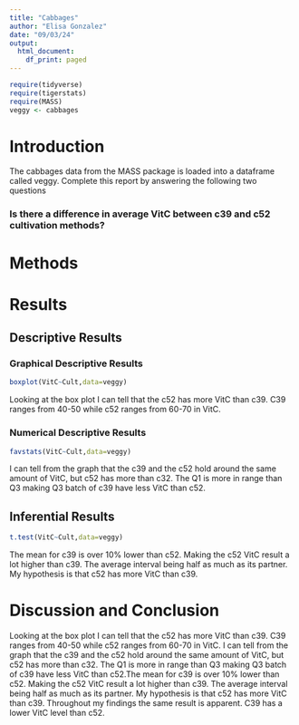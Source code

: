 ```yaml
---
title: "Cabbages"
author: "Elisa Gonzalez"
date: "09/03/24"
output:
  html_document:
    df_print: paged
---
```


```r
require(tidyverse)
require(tigerstats)
require(MASS)
veggy <- cabbages
```

# Introduction

<!--In this section you explain what you are trying to show.  Where did the data come from?  What is the research or other question you are trying to answer?!-->
 The cabbages data from the MASS package is loaded into a dataframe called veggy. Complete this report by answering the following two questions  
 
### Is there a difference in average VitC between c39 and c52 cultivation methods?  

# Methods

<!--Decide on your methods:  use "variable analysis" or other appropriate descriptors.  Make sure to choose at least one graphical method and at least one numerical method.!-->

# Results

<!--Divide this section into two sub-sections:  One for your descriptive  results and one for your inferential results.!-->

## Descriptive Results

### Graphical Descriptive Results

<!--Graphical results here.  Make sure to show your code.  Provide appropriate labels for axes, giving units if possible, and provide a good title for the graph, too.  Use the graphical results to describe the patterns if any that exist in the data as focused toward the research question!-->


```r
boxplot(VitC~Cult,data=veggy)
```

Looking at the box plot I can tell that the c52 has more VitC than c39. C39 ranges from 40-50 while c52 ranges from 60-70 in VitC. 


### Numerical Descriptive Results

<!--Numerical results go here. Use the numerical results to describe the patterns if any that exist in the data as focused toward the research question!-->

```r
favstats(VitC~Cult,data=veggy)
```


I can tell from the graph that the c39 and the c52 hold around the same amount of VitC, but c52 has more than c32. The Q1 is more in range than Q3 making Q3 batch of c39 have less VitC than c52. 


## Inferential Results

<!--State hypothesis clearly.  Make sure your discussion of the inferential test covers all the aspects that the test output produces, such as test statistic, p-value etc.  Make a decision about the null hypothesis, explain the assumptions on which the selected test/procedure was based, and why the chosen procedure satisfys the assumptions and is appropriate to answer the research question!-->


```r
t.test(VitC~Cult,data=veggy)
```


The mean for c39 is over 10% lower than c52. Making the c52 VitC result a lot higher than c39. The average interval being half as much as its partner. My hypothesis is that c52 has more VitC than c39.


# Discussion and Conclusion

<!--Discussion and conclusion here.  If you found a relationship be sure to consider whether the relationship occurs because one of the variavbles causes the other, or whether they perhasps are related for some other reason.  Watch the chapter 6 videos from the GeorgeTown videos collection.!-->


 Looking at the box plot I can tell that the c52 has more VitC than c39. C39 ranges from 40-50 while c52 ranges from 60-70 in VitC. I can tell from the graph that the c39 and the c52 hold around the same amount of VitC, but c52 has more than c32. The Q1 is more in range than Q3 making Q3 batch of c39 have less VitC than c52.The mean for c39 is over 10% lower than c52. Making the c52 VitC result a lot higher than c39. The average interval being half as much as its partner. My hypothesis is that c52 has more VitC than c39. Throughout my findings the same result is apparent. C39 has a lower VitC level than c52. 




